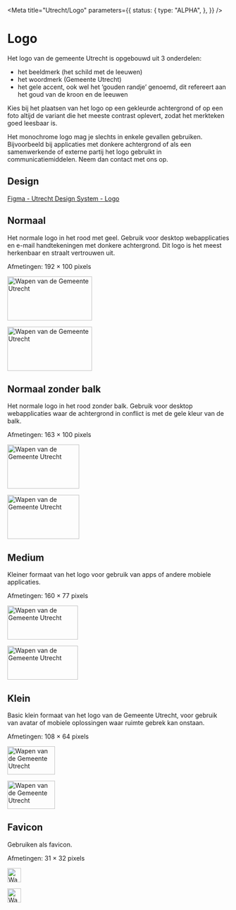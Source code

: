 <!-- @license CC0-1.0 -->


<Meta
  title="Utrecht/Logo"
  parameters={{
    status: {
      type: "ALPHA",
    },
  }}
/>

# Logo

Het logo van de gemeente Utrecht is opgebouwd uit 3 onderdelen:

- het beeldmerk (het schild met de leeuwen)
- het woordmerk (Gemeente Utrecht)
- het gele accent, ook wel het ‘gouden randje’ genoemd, dit refereert aan het goud van de kroon en de leeuwen

Kies bij het plaatsen van het logo op een gekleurde achtergrond of op een foto altijd de variant die het meeste contrast oplevert, zodat het merkteken goed leesbaar is.

Het monochrome logo mag je slechts in enkele gevallen gebruiken. Bijvoorbeeld bij applicaties met donkere achtergrond of als een samenwerkende of externe partij het logo gebruikt in communicatiemiddelen. Neem dan contact met ons op.

## Design

[Figma - Utrecht Design System - Logo](https://www.figma.com/file/msb3CfQBefPoruqNQ968Zh/Utrecht-Design-System?node-id=69%3A907)

## Normaal

Het normale logo in het rood met geel. Gebruik voor desktop webapplicaties en e-mail handtekeningen met donkere achtergrond. Dit logo is het meest herkenbaar en straalt vertrouwen uit.

Afmetingen: 192 × 100 pixels

<p style={{ padding: "1em" }}>
  <img src="logo.svg" width="192" height="100" alt="Wapen van de Gemeente Utrecht" />
</p>

<p
  style={{
    backgroundColor: "var(--utrecht-color-red-40, black)",
    color: "var(--utrecht-color-grey-100, white)",
    padding: "1em",
  }}
>
  <img src="logo-monochrome.svg" width="192" height="100" alt="Wapen van de Gemeente Utrecht" />
</p>

## Normaal zonder balk

Het normale logo in het rood zonder balk.
Gebruik voor desktop webapplicaties waar de achtergrond in conflict is met de gele kleur van de balk.

Afmetingen: 163 × 100 pixels

<p style={{ padding: "1em" }}>
  <img src="logo-lg.svg" width="163" height="100" alt="Wapen van de Gemeente Utrecht" />
</p>

<p
  style={{
    backgroundColor: "var(--utrecht-color-red-40, black)",
    color: "var(--utrecht-color-grey-100, white)",
    padding: "1em",
  }}
>
  <img src="logo-lg-monochrome.svg" width="163" height="100" alt="Wapen van de Gemeente Utrecht" />
</p>

## Medium

Kleiner formaat van het logo voor gebruik van apps of andere mobiele applicaties.

Afmetingen: 160 × 77 pixels

<p style={{ padding: "1em" }}>
  <img src="logo-md.svg" width="160" height="77" alt="Wapen van de Gemeente Utrecht" />
</p>

<p
  style={{
    backgroundColor: "var(--utrecht-color-red-40, black)",
    color: "var(--utrecht-color-grey-100, white)",
    padding: "1em",
  }}
>
  <img src="logo-md-monochrome.svg" width="160" height="77" alt="Wapen van de Gemeente Utrecht" />
</p>

## Klein

Basic klein formaat van het logo van de Gemeente Utrecht, voor gebruik van avatar of mobiele oplossingen waar ruimte gebrek kan onstaan.

Afmetingen: 108 × 64 pixels

<p style={{ padding: "1em" }}>
  <img src="logo-sm.svg" width="108" height="64" alt="Wapen van de Gemeente Utrecht" />
</p>

<p
  style={{
    backgroundColor: "var(--utrecht-color-red-40, black)",
    color: "var(--utrecht-color-grey-100, white)",
    padding: "1em",
  }}
>
  <img src="logo-sm-monochrome.svg" width="108" height="64" alt="Wapen van de Gemeente Utrecht" />
</p>

## Favicon

Gebruiken als favicon.

Afmetingen: 31 × 32 pixels

<p style={{ padding: "1em" }}>
  <img src="logo-xs.svg" width="31" height="32" alt="Wapen van de Gemeente Utrecht" />
</p>

<p
  style={{
    backgroundColor: "var(--utrecht-color-red-40, black)",
    color: "var(--utrecht-color-grey-100, white)",
    padding: "1em",
  }}
>
  <img src="logo-xs-monochrome.svg" width="31" height="32" alt="Wapen van de Gemeente Utrecht" />
</p>
